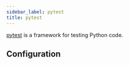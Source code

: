 ```yaml
---
sidebar_label: pytest
title: pytest
---
```

[pytest](https://github.com/pytest-dev/pytest) is a framework for testing Python code.

## Configuration
